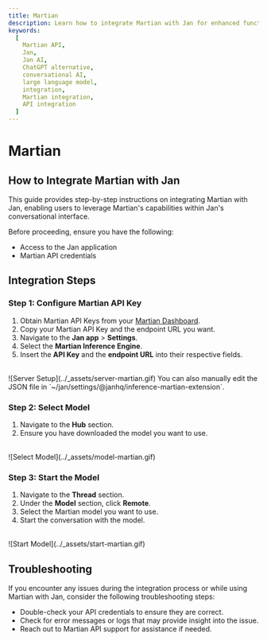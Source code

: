 ```yaml
---
title: Martian
description: Learn how to integrate Martian with Jan for enhanced functionality.
keywords:
  [
    Martian API,
    Jan,
    Jan AI,
    ChatGPT alternative,
    conversational AI,
    large language model,
    integration,
    Martian integration,
    API integration
  ]
---
```



# Martian

## How to Integrate Martian with Jan

This guide provides step-by-step instructions on integrating Martian with Jan, enabling users to leverage Martian's capabilities within Jan's conversational interface.

Before proceeding, ensure you have the following:
- Access to the Jan application
- Martian API credentials

## Integration Steps

<Steps>

### Step 1: Configure Martian API Key
1. Obtain Martian API Keys from your [Martian Dashboard](https://auth.withmartian.com/).
2. Copy your Martian API Key and the endpoint URL you want.
3. Navigate to the **Jan app** > **Settings**.
4. Select the **Martian Inference Engine**.
5. Insert the **API Key** and the **endpoint URL** into their respective fields.
<br/>
![Server Setup](../_assets/server-martian.gif)

<Callout type='info'>
  You can also manually edit the JSON file in `~/jan/settings/@janhq/inference-martian-extension`.
</Callout>

### Step 2: Select Model

1. Navigate to the **Hub** section.
2. Ensure you have downloaded the model you want to use.
<br/>
![Select Model](../_assets/model-martian.gif)

### Step 3: Start the Model

1. Navigate to the **Thread** section.
2. Under the **Model** section, click **Remote**.
3. Select the Martian model you want to use.
3. Start the conversation with the model.
<br/>
![Start Model](../_assets/start-martian.gif)

</Steps>

## Troubleshooting

If you encounter any issues during the integration process or while using Martian with Jan, consider the following troubleshooting steps:

- Double-check your API credentials to ensure they are correct.
- Check for error messages or logs that may provide insight into the issue.
- Reach out to Martian API support for assistance if needed.